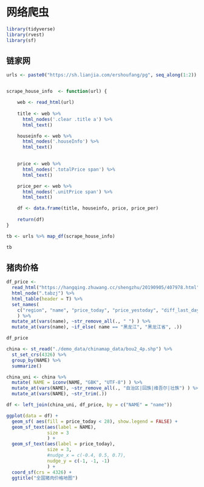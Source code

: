 # 网络爬虫 {#rvest}


```r
library(tidyverse)
library(rvest)
library(sf)
```

## 链家网

```r
urls <-	paste0("https://sh.lianjia.com/ershoufang/pg", seq_along(1:2))


scrape_house_info  <- function(url) {

	web <- read_html(url)
	
	title <- web %>% 
	  html_nodes('.clear .title a') %>% 
	  html_text()

	houseinfo <- web %>% 
	  html_nodes('.houseInfo') %>%
	  html_text()

	
	price <- web %>% 
	  html_nodes('.totalPrice span') %>% 
	  html_text()

	price_per <- web %>% 
	  html_nodes('.unitPrice span') %>% 
	  html_text()

	df <- data.frame(title, houseinfo, price, price_per) 
	
	return(df)
}
```


```r
tb <- urls %>% map_df(scrape_house_info)

tb
```




## 猪肉价格

```r
df_price <-
  read_html("https://hangqing.zhuwang.cc/shengzhu/20190905/407978.html") %>%
  html_node(".tabzj") %>%
  html_table(header = T) %>% 
  set_names(
    c("region", "name", "price_today", "price_yestoday", "diff_last_day", "diff_last_week")
    ) %>% 
  mutate_at(vars(name), ~str_remove_all(., " ") ) %>% 
  mutate_at(vars(name), ~if_else( name == "黑龙江", "黑龙江省", .))

df_price
```




```r
china <- st_read("./demo_data/chinamap_data/bou2_4p.shp") %>% 
  st_set_crs(4326) %>% 
  group_by(NAME) %>%
  summarize()
```


```r
china_uni <- china %>% 
  mutate( NAME = iconv(NAME, "GBK", "UTF-8") ) %>% 
  mutate_at(vars(NAME), ~str_remove_all(., "自治区|回族|维吾尔|壮族") ) %>%
  mutate_at(vars(NAME), ~str_trim(.))
```


```r
df <- left_join(china_uni, df_price, by = c("NAME" = "name"))
```




```r
ggplot(data = df) + 
  geom_sf( aes(fill = price_today < 28), show.legend = FALSE) + 
  geom_sf_text(aes(label = NAME),
               size = 3
               ) +
  geom_sf_text(aes(label = price_today), 
               size = 3,
               #nudge_x = c(-0.4, 0.5, 0.7),
               nudge_y = c(-1, -1, -1)
               ) +
  coord_sf(crs = 4326) +
  ggtitle("全国猪肉价格地图")

```



